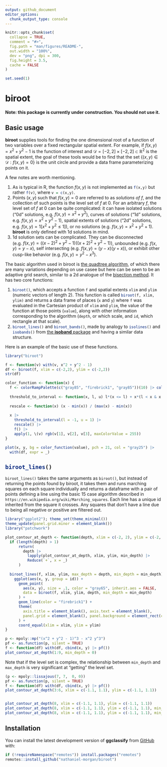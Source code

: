 ```yaml
---
output: github_document
editor_options: 
  chunk_output_type: console
---
```


<!-- README.md is generated from README.Rmd. Please edit that file -->

```r
knitr::opts_chunk$set(
  collapse = TRUE,
  comment = "#>",
  fig.path = "man/figures/README-",
  out.width = "100%",
  dev = "png", dpi = 300,
  fig.height = 3.5, 
  cache = FALSE
)
```

```r
set.seed(1)
```

# biroot

**Note: this package is currently under construction. You should not use it.**
<!-- extends [**ggplot2**](https://github.com/tidyverse/ggplot2) providing -->
<!-- functions to visualize the decision spaces of classification and clustering methods. -->
<!-- **ggclassify** currently includes the functions `geom_classify()` and `geom_classify_boundary()` for plotting the classification regions through filling in the regions, or outlining the resulting -->
<!-- boundaries respectively. -->

## Basic usage

**biroot** supplies tools for finding the one dimensional root of a function of two variables over a fixed rectangular spatial extent. For example, if $f(x,y) = x^{2} + y^{2} - 1$ is the function of interest and $\mathcal{D} = [-2,2] \times [-2,2] \subset \mathbb{R}^{2}$ is the spatial extent, the goal of these tools would be to find that the set $\{(x,y) \in \mathcal{D}: f(x,y) = 0\}$ is the unit circle and provide a data frame parameterizing points on it. 

A few notes are worth mentioning.

1. As is typical in R, the function $f(x,y)$ is not implemented as `f(x,y)`{.R} but rather `f(v)`{.R}, where `v = c(x,y)`{.R}.
2. Points $(x,y)$ such that $f(x,y) = 0$ are referred to as *solutions of $f$*, and the collection of such points is the level set of $f$ at $0$. For an arbitrary $f$, the level set of $f$ at $0$ can be quite complicated: it can have isolated solutions ("0d" solutions, e.g. $f(x,y) = x^{2} + y^{2}$), curves of solutions ("1d" solutions, e.g. $f(x,y) = x^{2} + y^{2} - 1$), spatial extents of solutions ("2d" solutions, e.g. $f(x,y) = 1[x^{2} + y^{2} \leq 1]$), or no solutions (e.g. $f(x,y) = x^{2} + y^{2} + 1$). **biroot** is only defined with 1d solutions in mind.
3. 1d solution sets can be complicated. They can be disconnected (e.g. $f(x,y) = ((x-2)^{2} + y^{2} - 1)((x+2)^{2} + y^{2} - 1)$), unbounded (e.g. $f(x,y) = y - x$), self intersecting (e.g. $f(x,y) = (y-x)(y+x)$), or exhibit other cusp-like behavior (e.g. $f(x,y) = y^{2} - x^{3}$).

The basic algorithm used in biroot is [the quadtree algorithm](https://en.wikipedia.org/wiki/Quadtree), of which there are many variations depending on use casee but here can be seen to be an adaptive grid search, similar to a 2d analogue of the [bisection method](https://en.wikipedia.org/wiki/Bisection_method). It has two core functions:

1. `biroot()`{.R}, which accepts a function `f`{.R} and spatial extents `xlim`{.R} and `ylim`{.R} (numeric vectors of length 2). This function is called `biroot(f, xlim, ylim)`{.R} and returns a data frame of places (`x`{.R} and `y`{.R}) where `f`{.R} was evaluated in the Cartesian product of `xlim`{.R} and `ylim`{.R}, the value of the function at those points (`value`{.R}), along with other information corresponding to the algorithm (`depth`{.R}, or which scale, and `id`{.R}, which rectangle at that scale).
2. `biroot_lines()`{.R} and `biroot_bands()`{.R}, made by analogy to `isolines()`{.R} and `isobands()`{.R} from [the **isoband** package](https://isoband.r-lib.org) and having a similar data structure.

Here is an example of the basic use of these functions.

```r
library("biroot")

f <- function(v) with(v, x^2 + y^2 - 1)
df <- biroot(f, xlim = c(-2,2), ylim = c(-2,2)) 
str(df)

color_function <- function(x) {
  f <- colorRampPalette(c("gray85", "firebrick1", "gray85"))(10) |> colorRamp()
  
  threshold_to_interval <- function(x, l, u) l*(x <= l) + x*(l < x & x < u) + u*(x >= u)
  
  rescale <- function(x) (x - min(x)) / (max(x) - min(x))
  
  x |> 
    threshold_to_interval(l = -1, u = 1) |> 
    rescale() |> 
    f() |> 
    apply(1, \(v) rgb(v[1], v[2], v[3], maxColorValue = 255))
}

plot(x, y, bg = color_function(value), pch = 21, col = "gray25") |> 
  with(df, expr = _)
```

## `biroot_lines()`{.R}

`biroot_lines()` takes the same arguments as `biroot()`, but instead of returning
the points found by biroot, it takes them and runs marching squares on each
square individually and returns a dataframe with a pair of points defining a 
line using the basic 15 case algorithm described in 
`https://en.wikipedia.org/wiki/Marching_squares`. Each line has a unique id
inherited from the square it crosses. Any squares that don't have a line due
to being all negative or positive are filtered out. 

```r
library("ggplot2"); theme_set(theme_minimal())
theme_update(panel.grid.minor = element_blank())
library("patchwork")

plot_contour_at_depth <- function(depth, xlim = c(-2, 2), ylim = c(-2, 2), min_depth = 2) {
  if (length(depth) > 1) 
      return(
        depth |> 
          lapply(plot_contour_at_depth, xlim, ylim, min_depth) |> 
          Reduce(`+`, x = _)
      )
  
  biroot_lines(f, xlim, ylim, max_depth = depth, min_depth = min_depth) |> 
    ggplot(aes(x, y, group = id)) +
      geom_point(
        aes(x, y), size = .1, color = "gray65", inherit.aes = FALSE, 
        data = biroot(f, xlim, ylim, depth, min_depth = min_depth)
      ) +
      geom_line(color = "firebrick1") +
      theme(
        axis.title = element_blank(), axis.text = element_blank(), 
        panel.grid = element_blank(), panel.background = element_rect(color = "gray65")
      ) +
      coord_equal(xlim = xlim, ylim = ylim)
}

p <- mpoly::mp("(x^2 + y^2 - 1)^3 - x^2 y^3")
pf <- as.function(p, silent = TRUE)
f <- function(df) with(df, cbind(x, y) |> pf())
plot_contour_at_depth(1:9, min_depth = 0)
```

Note that if the level set is complex, the relationship between `min_depth` and `max_depth` is very significant at "getting" the level set.

```r
(p <- mpoly::lissajous(7, 7,  0, 0))
pf <- as.function(p, silent = TRUE)
f <- function(df) with(df, cbind(x, y) |> pf())
plot_contour_at_depth(3:6, xlim = c(-1.1, 1.1), ylim = c(-1.1, 1.1))


plot_contour_at_depth(8, xlim = c(-1.1, 1.1), ylim = c(-1.1, 1.1))
plot_contour_at_depth(8, xlim = c(-1.1, 1.1), ylim = c(-1.1, 1.1), min_depth = 4)
plot_contour_at_depth(8, xlim = c(-1.1, 1.1), ylim = c(-1.1, 1.1), min_depth = 5)
```




## Installation

You can install the latest development version of **ggclassify** from [GitHub](https://github.com/) with:

``` r
if (!requireNamespace("remotes")) install.packages("remotes")
remotes::install_github("nathaniel-morgan/biroot")
```




